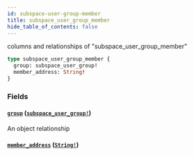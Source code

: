 ```yaml
---
id: subspace-user-group-member
title: subspace_user_group_member
hide_table_of_contents: false
---
```



columns and relationships of "subspace_user_group_member"

```graphql
type subspace_user_group_member {
  group: subspace_user_group!
  member_address: String!
}
```


### Fields

#### [`group`](#) ([`subspace_user_group!`](../objects/subspace-user-group))

An object relationship


#### [`member_address`](#) ([`String!`](../scalars/string))






